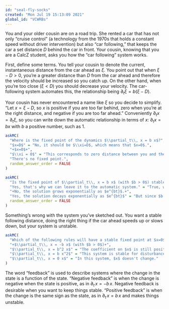 ```yaml
---
id: "seal-fly-socks"
created: "Mon Jul 19 15:13:09 2021"
global_id: "VCWRBs" 
---
```


You and your older cousin are on a road trip. She rented a car that has not only "cruise control" (a technology from the 1970s that holds a constant speed without driver intervention) but also "car following," that keeps the car a set distance $D$ behind the car in front. Your cousin, knowing that you are a CalcZ student, asks you how the "car following" system works.

First, define some terms. You tell your cousin to denote the current, instantaneous distance from the car ahead as $\xi$. You point out that when $\xi - D > 0$, you're a greater distance than $D$ from the car ahead and therefore the velocity should be increased so you catch up. On the other hand, when you're too close ($\xi < D$) you should decrease your velocity. The car-following system automates this, the relationship being  $\partial_t \xi = b (\xi - D)$.

Your cousin has never encountered a name like $\xi$ so you decide to simplify. "Let $x = \xi - D$, so $x$ is positive if you are too far behind, zero when you're at the right distance, and negative if you are too far ahead." Conveniently $\partial_t x = \partial_t \xi$, so you can write down the automatic relationship in terms of $x$:
$\partial_t x = b x$ with $b$ a positive number, such as 1.

```r
askMC(
  "Where is the fixed point of the dynamics $\\partial_t\\, x = b x$?",
  "$x=D$" = "No, it should be $\\xi=D$, which means that $x=0$.",
  "+$x=0$+",
  "$\\xi = 0$" = "This corresponds to zero distance between you and the car in front of you. Not what we want!",
  "There's no fixed point.",
  random_answer_order = FALSE
)
```

```r
askMC(
  "Is the fixed point of $\\partial_t\\, x = b x$ (with $b > 0$) stable?",
  "Yes, that's why we can leave it to the automatic system." = "True, we would want the automatic system to show stable fixed point behavior, but that's not what's happening here.",
  "+No, the solution grows exponentially as $e^{bt}$.+",
  "Yes, the solution decays exponentially as $e^{bt}$" = "But since $b > 0$, this wouldn't be exponential decay but growth.",
  random_answer_order = FALSE
)
```

Something's wrong with the system you've sketched out. You want a stable following distance, doing the right thing if the car ahead speeds up or slows down, but your system is unstable. 

```r
askMC(
  "Which of the following rules will have a stable fixed point at $x=0$?",
  "+$\\partial_t\\, x = -b x$ (with $b > 0$)+",
  "$\\partial_t\\, x = b^2 x$" = "The coefficient on $x$ is still positive, so this system is unstable.",
  "$\\partial_t\\, x = b x^2$" = "This system is stable for disturbances that make $x < 0$, but **unstable** for disturbances that make $x > 0$.",
  "$\\partial_t\\, x = 0 x$" = "In this system, $x$ doesn't change."
)
```

The word "feedback" is used to describe systems where the change in the state is a function of the state. "Negative feedback" is when the change is negative when the state is positive, as in $\partial_t\, x = -b\, x$. Negative feedback is desirable when you want to keep things stable. "Positive feedback" is when the change is the same sign as the state, as in $\partial_t\, x = b\, x$ and makes things unstable.

